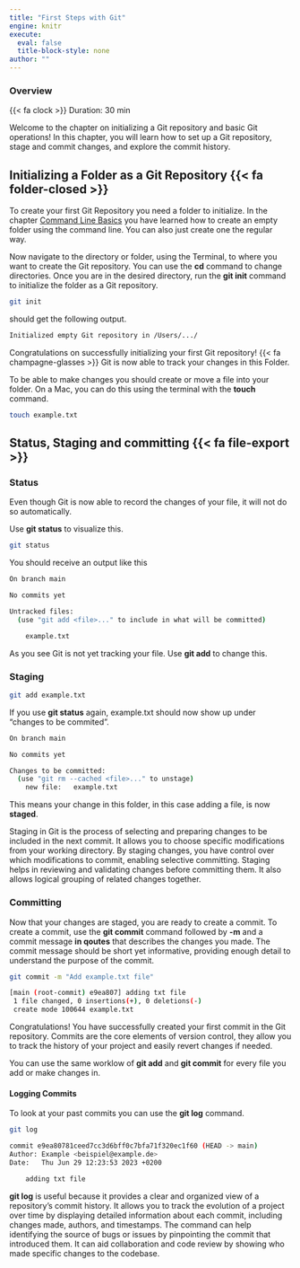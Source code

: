 ```yaml
---
title: "First Steps with Git"
engine: knitr
execute:
  eval: false
  title-block-style: none
author: ""
---
```


::: callout-note
### Overview

{{< fa clock >}} Duration: 30 min
:::

Welcome to the chapter on initializing a Git repository and basic Git operations! 
In this chapter, you will learn how to set up a Git repository, stage and commit changes, and explore the commit history.

## Initializing a Folder as a Git Repository {{< fa folder-closed >}}

To create your first Git Repository you need a folder to initialize.
In the chapter [Command Line Basics](command-line.qmd) you have learned how to create an empty folder using the command line.
You can also just create one the regular way.


Now navigate to the directory or folder, using the Terminal, to where you want to create the Git repository. 
You can use the **cd** command to change directories.
Once you are in the desired directory, run the **git init** command to initialize the folder as a Git repository.

```bash
git init
```

should get the following output.

```bash
Initialized empty Git repository in /Users/.../
```

Congratulations on successfully initializing your first Git repository! {{< fa champagne-glasses >}} 
Git is now able to track your changes in this Folder.

To be able to make changes you should create or move a file into your folder.
On a Mac, you can do this using the terminal with the **touch** command.

```bash
touch example.txt
```


## Status, Staging and committing {{< fa file-export >}} 


### Status
Even though Git is now able to record the changes of your file, it will not do so automatically. 

Use **git status** to visualize this. 
```bash
git status
``` 

You should receive an output like this
```bash
On branch main

No commits yet

Untracked files:
  (use "git add <file>..." to include in what will be committed)

	example.txt
```

As you see Git is not yet tracking your file. 
Use **git add** to change this.

### Staging

```bash
git add example.txt
```
If you use **git status** again, example.txt should now show up under  "changes to be commited". 

```bash
On branch main

No commits yet

Changes to be committed:
  (use "git rm --cached <file>..." to unstage)
	new file:   example.txt
```

This means your change in this folder, in this case adding a file, is now **staged**. 

::: {.callout-tip title="What is Staging?" collapse="false"}

Staging in Git is the process of selecting and preparing changes to be included in the next commit. 
It allows you to choose specific modifications from your working directory. 
By staging changes, you have control over which modifications to commit, enabling selective committing. 
Staging helps in reviewing and validating changes before committing them. 
It also allows logical grouping of related changes together.
:::


### Committing
Now that your changes are staged, you are ready to create a commit.
To create a commit, use the **git commit** command followed by **-m** and a commit message **in qoutes** that describes the changes you made. 
The commit message should be short yet informative, providing enough detail to understand the purpose of the commit. 

```bash
git commit -m "Add example.txt file"
```

```bash
[main (root-commit) e9ea807] adding txt file
 1 file changed, 0 insertions(+), 0 deletions(-)
 create mode 100644 example.txt
```

Congratulations! 
You have successfully created your first commit in the Git repository. 
Commits are the core elements of version control,  they allow you to track the history of your project and easily revert changes if needed.

You can use the same worklow of **git add** and **git commit** for every file you add or make changes in.

#### Logging Commits
To look at your past commits you can use the **git log** command.

```bash
git log
```
```bash
commit e9ea80781ceed7cc3d6bff0c7bfa71f320ec1f60 (HEAD -> main)
Author: Example <beispiel@example.de>
Date:   Thu Jun 29 12:23:53 2023 +0200

    adding txt file
```

**git log** is useful because it provides a clear and organized view of a repository's commit history. 
It allows you to track the evolution of a project over time by displaying detailed information about each commit, including changes made, authors, and timestamps.
The command can help identifying the source of bugs or issues by pinpointing the commit that introduced them. 
It can aid collaboration and code review by showing who made specific changes to the codebase.

